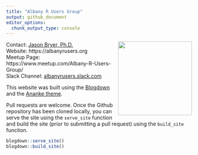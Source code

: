 ```yaml
---
title: "Albany R Users Group"
output: github_document
editor_options: 
  chunk_output_type: console
---
```


<a href='https://fall2021.data606.net'><img src='static/images/Albany_R_Users_Hex.png' align="right" height="200" /></a>

Contact: [Jason Bryer, Ph.D.](mailto:jason@bryer.org)  
Website: https://albanyrusers.org  
Meetup Page: https://www.meetup.com/Albany-R-Users-Group/  
Slack Channel: [albanyrusers.slack.com](https://join.slack.com/t/bryer/shared_invite/zt-zkfnvcfo-ftJ_z~OrbiQv6dB5TYlyIA)  

This website was built using the [Blogdown](https://github.com/rstudio/blogdown) and the [Ananke theme]( https://github.com/theNewDynamic/gohugo-theme-ananke).

Pull requests are welcome. Once the Github repository has been cloned locally, you can serve the site using the `serve_site` function and build the site (prior to submitting a pull request) using the `build_site` function.

```r
blogdown::serve_site()
blogdown::build_site()
```
